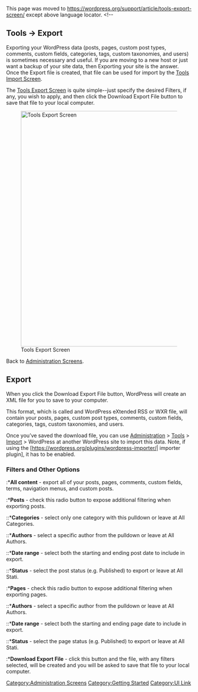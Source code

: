 {{Languages|
{{en|Tools Export Screen}}
{{ja|Tools Export SubPanel}}
{{pt-br|Sub-Painel Exportar}}
{{zh-cn|工具 导出页面}}
}}
This page was moved to https://wordpress.org/support/article/tools-export-screen/ except above language locator.
<!--


==Tools &rarr; Export==

Exporting your WordPress data (posts, pages, custom post types, comments, custom fields, categories, tags, custom taxonomies, and users) is sometimes necessary and useful.  If you are moving to a new host or just want a backup of your site data, then Exporting your site is the answer.  Once the Export file is created, that file can be used for import by the [[Tools Import Screen]]. 

The [[Tools Export Screen]] is quite simple--just specify the desired Filters, if any, you wish to apply, and then click the Download Export File button to save that file to your local computer.

[[Image:manageexport.png|640px|right|Tools Export Screen]]


Back to [[Administration Screens]].


==Export==
When you click the Download Export File button, WordPress will create an XML file for you to save to your computer. 

This format, which is called and WordPress eXtended RSS or WXR file, will contain your posts, pages, custom post types, comments, custom fields, categories, tags, custom taxonomies, and users. 

Once you’ve saved the download file, you can use [[Administration_Screens|Administration]] > [[Administration_Screens#Import|Tools]] > [[Tools_Import_Screen|Import]] > WordPress at another WordPress site to import this data. Note, if using the [https://wordpress.org/plugins/wordpress-importer/| importer plugin], it has to be enabled. 

===Filters and Other Options===
:*'''All content''' - export all of your posts, pages, comments, custom fields, terms, navigation menus, and custom posts.
:*'''Posts''' - check this radio button to expose additional filtering when exporting posts.
::*'''Categories''' - select only one category with this pulldown or leave at All Categories.
::*'''Authors''' - select a specific author from the pulldown or leave at All Authors.
::*'''Date range''' - select both the starting and ending post date to include in export.
::*'''Status''' - select the post status (e.g. Published) to export or leave at All Stati.
:*'''Pages''' - check this radio button to expose additional filtering when exporting pages.
::*'''Authors''' - select a specific author from the pulldown or leave at All Authors.
::*'''Date range''' - select both the starting and ending page date to include in export.
::*'''Status''' - select the page status (e.g. Published) to export or leave at All Stati.
:*'''Download Export File''' - click this button and the file, with any filters selected, will be created and you will be asked to save that file to your local computer.

{{Administration Screens Footer}}

[[Category:Administration Screens]]
[[Category:Getting Started]]
[[Category:UI Link]]